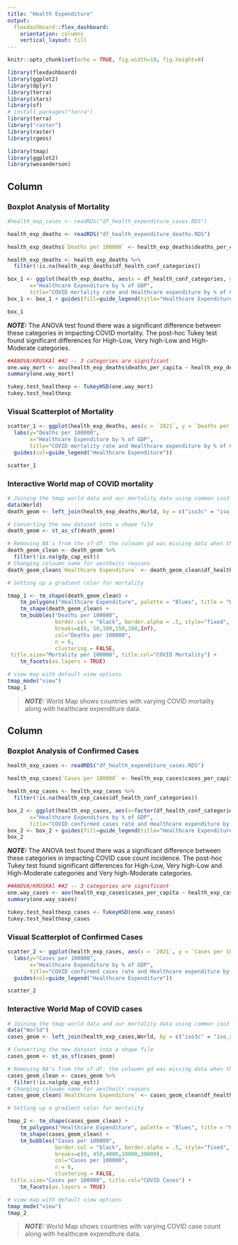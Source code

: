 ```yaml
---
title: "Health Expenditure"
output: 
  flexdashboard::flex_dashboard:
    orientation: columns
    vertical_layout: fill
---
```


```r
knitr::opts_chunk$set(echo = TRUE, fig.width=10, fig.height=8)

library(flexdashboard)
library(ggplot2)
library(dplyr)
library(terra)
library(stars)
library(sf)
# install.packages("terra")
library(terra)
library("raster")
library(raster)
library(rgeos)

library(tmap)
library(ggplot2)
library(wesanderson)
```

Column {.tabset}
-----------------------------------------


### Boxplot Analysis of Mortality 

```r
#health_exp_cases <- readRDS("df_health_expenditure_cases.RDS")

health_exp_deaths <- readRDS("df_health_expenditure_deaths.RDS")

health_exp_deaths$`Deaths per 100000` <- health_exp_deaths$deaths_per_capita * 100000

health_exp_deaths <- health_exp_deaths %>%
  filter(!is.na(health_exp_deaths$df_health_conf_categories))

box_1 <- ggplot(health_exp_deaths, aes(x = df_health_conf_categories, y = `Deaths per 100000`, fill = df_health_conf_categories)) +  geom_bar(stat = "identity", na.rm=T) + scale_fill_manual(values = wes_palette("Zissou1")) + labs(y="Deaths per 100000",
       x="Healthcare Expenditure by % of GDP",   
       title="COVID mortality rate and Healthcare expenditure by % of GDP")
box_1 <- box_1 + guides(fill=guide_legend(title="Healthcare Expenditure by % of GDP"))

box_1

```
**_NOTE:_** The ANOVA test found there was a significant difference between these categories in impacting COVID mortality. The post-hoc Tukey test found significant differences for High-Low, Very high-Low and High-Moderate categories. 


```r
##ANOVA/KRUSKAl ##2 -- 3 categories are significant 
one.way_mort <- aov(health_exp_deaths$deaths_per_capita ~ health_exp_deaths$df_health_conf_categories, data = health_exp_deaths)
summary(one.way_mort)

tukey.test_healthexp <- TukeyHSD(one.way_mort)
tukey.test_healthexp
```


### Visual Scatterplot of Mortality
```r
scatter_1 <- ggplot(health_exp_deaths, aes(x = `2021`, y = `Deaths per 100000`)) + geom_point(aes(col=df_health_conf_categories)) +
  labs(y="Deaths per 100000",
       x="Healthcare Expenditure by % of GDP",   
       title="COVID mortality rate and Healthcare expenditure by % of GDP") +
  guides(col=guide_legend("Healthcare Expenditure"))

scatter_1

```


### Interactive World map of COVID mortality
```r
# Joining the tmap world data and our mortality data using common iso3 name coloumn
data(World)
death_geom <- left_join(health_exp_deaths,World, by = c("iso3c" = "iso_a3"))

# Converting the new dataset into a shape file  
death_geom <- st_as_sf(death_geom)

# Removing NA's from the sf-df: the coloumn gd was missing data when there were no coordinates.
death_geom_clean <- death_geom %>%
  filter(!is.na(gdp_cap_est))
# Changing coloumn name for aestheitc reasons
death_geom_clean$`Healthcare Expenditure` <- death_geom_clean$df_health_conf_categories

# Setting up a gradient color for mortality

tmap_1 <- tm_shape(death_geom_clean) + 
    tm_polygons("Healthcare Expenditure", palette = "Blues", title = "Healthcare expenditure", contrast =0.5, clustering = FALSE) + tm_text("iso3c", size = 0.5) + 
    tm_shape(death_geom_clean) +
    tm_bubbles("Deaths per 100000",
               border.col = "black", border.alpha = .5, style="fixed",
               breaks=c(0, 50,100,150,200,Inf),
               col="Deaths per 100000",
               n = 6,
               clustering = FALSE,
 title.size="Mortality per 100000", title.col="COVID Mortality") +
    tm_facets(as.layers = TRUE)

# view map with default view options
tmap_mode("view")
tmap_1

```
> **_NOTE:_**  World Map shows countries with varying COVID mortality along with healthcare expenditure data.  

Column {.tabset}
-----------------------------------------


### Boxplot Analysis of Confirmed Cases 

```r

health_exp_cases <- readRDS("df_health_expenditure_cases.RDS")

health_exp_cases$`Cases per 100000` <- health_exp_cases$cases_per_capita * 100000

health_exp_cases <- health_exp_cases %>%
  filter(!is.na(health_exp_cases$df_health_conf_categories))

box_2 <- ggplot(health_exp_cases, aes(x=factor(df_health_conf_categories), y=`Cases per 100000`,  fill=factor(df_health_conf_categories)))  +  geom_bar(stat = "identity", na.rm=T) + scale_fill_manual(values = wes_palette("Zissou1")) + labs(y="Cases per 100000",
       x="Healthcare Expenditure by % of GDP",   
       title="COVID confirmed cases rate and Healthcare expenditure by % of GDP") 
box_2 <- box_2 + guides(fill=guide_legend(title="Healthcare Expenditure by % of GDP"))
box_2
```
**_NOTE:_** The ANOVA test found there was a significant difference between these categories in impacting COVID case count incidence. The post-hoc Tukey test found significant differences for High-Low, Very high-Low and High-Moderate categories and Very high-Moderate categories. 

```r
##ANOVA/KRUSKAl ##2 -- 3 categories are significant 
one.way_cases <- aov(health_exp_cases$cases_per_capita ~ health_exp_cases$df_health_conf_categories, data = health_exp_cases)
summary(one.way_cases)

tukey.test_healthexp_cases <- TukeyHSD(one.way_cases)
tukey.test_healthexp_cases
```

### Visual Scatterplot of Confirmed Cases
```r
scatter_2 <- ggplot(health_exp_cases, aes(x = `2021`, y = `Cases per 100000`)) + geom_point(aes(col=df_health_conf_categories)) +
  labs(y="Cases per 100000",
       x="Healthcare Expenditure by % of GDP",   
       title="COVID confirmed cases rate and Healthcare expenditure by % of GDP") +
  guides(col=guide_legend("Healthcare Expenditure"))

scatter_2
```
  

### Interactive World Map of COVID cases
```r
# Joining the tmap world data and our mortality data using common iso3 name coloumn
data("World")
cases_geom <- left_join(health_exp_cases,World, by = c("iso3c" = "iso_a3"))

# Converting the new dataset into a shape file  
cases_geom <- st_as_sf(cases_geom)

# Removing NA's from the sf-df: the coloumn gd was missing data when there were no coordinates.
cases_geom_clean <- cases_geom %>%
  filter(!is.na(gdp_cap_est))
# Changing coloumn name for aestheitc reasons
cases_geom_clean$`Healthcare Expenditure` <- cases_geom_clean$df_health_conf_categories

# Setting up a gradient color for mortality

tmap_2 <- tm_shape(cases_geom_clean) + 
    tm_polygons("Healthcare Expenditure", palette = "Blues", title = "Healthcare expenditure", contrast =0.5, clustering = FALSE) + tm_text("iso3c", size = 0.5) + 
    tm_shape(cases_geom_clean) +
    tm_bubbles("Cases per 100000",
               border.col = "black", border.alpha = .5, style="fixed",
               breaks=c(0, 450,4000,10000,30000),
               col="Cases per 100000",
               n = 6,
               clustering = FALSE,
 title.size="Cases per 100000", title.col="COVID Cases") +
    tm_facets(as.layers = TRUE)

# view map with default view options
tmap_mode("view")
tmap_2

```
> **_NOTE:_**  World Map shows countries with varying COVID case count along with healthcare expenditure data.  


